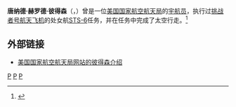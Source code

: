 {{宇航员信息框
| 姓名                  = 唐纳德·赫罗德·彼得森
| 照片                  = Donald_Peterson-NASA-file-photo.jpg
| 照片大小          = 215px
| 标题                  = 美国国家航空航天局宇航员
| 国籍                  = {{flagicon|USA}} [[美国|美国]]
| 出生日期          = {{birth date|1933|10|22}}
| 出生地点          = {{flag|USA}}[[密西西比州|密西西比州]]维诺纳
| death_date = {{death date and age|2018|05|27|1933|10|22}}
| death_place = {{flag|USA}}[[得克萨斯州|得克萨斯州]]{{tsl|en|El Lago, Texas|埃尔拉戈 (得克萨斯州)|埃尔拉戈}}
| 军阶                  = [[上校|上校]]（[[美国空军|美国空军]]）
| 之前职业          = [[工程师|工程师]]
| 选择                  = [[第七组宇航员|第七组宇航员]]
| 太空时间          = 5天23分钟
| 任务                  = [[STS-6|STS-6]]
| 任务徽章          = [[File:Sts-6-patch.png|30px]]
|}}

'''唐纳德·赫罗德·彼得森'''（{{lang|en|'''Donald Herod Peterson'''}}，{{bd|1933年|10月22日|2018年|5月27日|catIdx=P}}）曾是一位[[美国国家航空航天局|美国国家航空航天局]]的[[宇航员|宇航员]]，执行过[[挑战者号航天飞机|挑战者号航天飞机]]的处女航[[STS-6|STS-6]]任务，并在任务中完成了太空行走。<ref>{{cite news |last1=Silverman |first1=Ellie |title=Donald Peterson Sr., who spacewalked from the shuttle Challenger, dies at 84 |url=https://www.washingtonpost.com/local/obituaries/donald-peterson-sr-who-spacewalked-from-the-shuttle-challenger-dies-at-84/2018/05/29/d1d8d148-634d-11e8-a69c-b944de66d9e7_story.html |accessdate=2018-05-30 |work=Washington Post |date=2018-05-29 |archive-date=2019-09-15 |archive-url=https://web.archive.org/web/20190915212155/https://www.washingtonpost.com/local/obituaries/donald-peterson-sr-who-spacewalked-from-the-shuttle-challenger-dies-at-84/2018/05/29/d1d8d148-634d-11e8-a69c-b944de66d9e7_story.html |dead-url=no }}</ref>

== 外部链接 ==
* {{En icon}}[https://web.archive.org/web/20110628231639/http://www.jsc.nasa.gov/Bios/htmlbios/peterson-dh.html 美国国家航空航天局网站的彼得森介绍]

{{第七组宇航员}}
{{宇航员小作品}}

[[Category:美国宇航员|P]]
[[Category:美國空軍上校|P]]
[[Category:第七组宇航员|P]]
